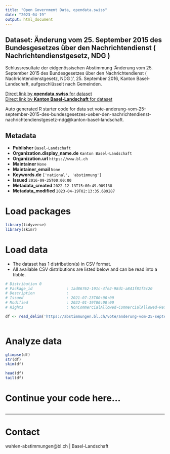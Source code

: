 ```yaml
---
title: "Open Government Data, opendata.swiss"
date: "2023-04-19"
output: html_document
---
```


## Dataset: Änderung vom 25. September 2015 des Bundesgesetzes über den Nachrichtendienst ( Nachrichtendienstgesetz, NDG )

Schlussresultate der eidgenössischen Abstimmung 'Änderung vom 25. September 2015 des Bundesgesetzes über den Nachrichtendienst ( Nachrichtendienstgesetz, NDG )', 25. September 2016, Kanton Basel-Landschaft, aufgeschlüsselt nach Gemeinden.

[Direct link by **opendata.swiss** for dataset](https://opendata.swiss/de/dataset/anderung-vom-25-september-2015-des-bundesgesetzes-uber-den-nachrichtendienst-nachrichtendienstg)<br>
[Direct link by **Kanton Basel-Landschaft** for dataset](https://abstimmungen.bl.ch/vote/anderung-vom-25-september-2015-des-bundesgesetzes-ueber-den-nachrichtendienst-nachrichtendienstgesetz-ndg/data)

Auto generated R starter code for data set vote-anderung-vom-25-september-2015-des-bundesgesetzes-ueber-den-nachrichtendienst-nachrichtendienstgesetz-ndg@kanton-basel-landschaft.

## Metadata

- **Publisher** `Basel-Landschaft`
- **Organization.display_name.de** `Kanton Basel-Landschaft`
- **Organization.url** `https://www.bl.ch`
- **Maintainer** `None`
- **Maintainer_email** `None`
- **Keywords.de** `['national', 'abstimmung']`
- **Issued** `2016-09-25T00:00:00`
- **Metadata_created** `2022-12-13T15:00:49.909138`
- **Metadata_modified** `2023-04-19T02:13:35.689287`


# Load packages

```r

library(tidyverse)
library(skimr)

```

# Load data

-   The dataset has 1 distribution(s) in CSV format.
-   All available CSV distributions are listed below and can be read into a tibble.

```r

# Distribution 0
# Package_id               : 1ad86762-191c-4fe2-98d1-a841f81f5c20
# Description              : 
# Issued                   : 2021-07-23T00:00:00
# Modified                 : 2022-01-19T00:00:00
# Rights                   : NonCommercialAllowed-CommercialAllowed-ReferenceRequired

df <- read_delim('https://abstimmungen.bl.ch/vote/anderung-vom-25-september-2015-des-bundesgesetzes-ueber-den-nachrichtendienst-nachrichtendienstgesetz-ndg/data-csv')



```

# Analyze data

```r

glimpse(df)
str(df)
skim(df)

head(df)
tail(df)

```

# Continue your code here...

```r

```

------------------------------------------------------------------------

# Contact

wahlen-abstimmungen@bl.ch | Basel-Landschaft
